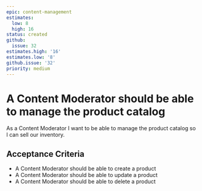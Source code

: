 ```yaml
---
epic: content-management
estimates:
  low: 8
  high: 16
status: created
github:
  issue: 32
estimates.high: '16'
estimates.low: '8'
github.issue: '32'
priority: medium
---
```

# A Content Moderator should be able to manage the product catalog

As a Content Moderator I want to be able to manage the product catalog so I can sell our inventory.

## Acceptance Criteria

*   A Content Moderator should be able to create a product
*   A Content Moderator should be able to update a product
*   A Content Moderator should be able to delete a product
